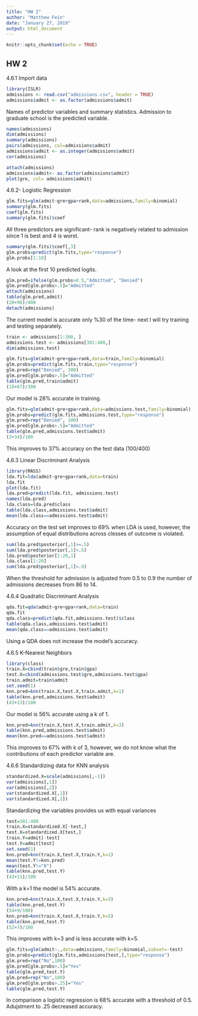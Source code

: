 ---
title: "HW 2"
author: "Matthew Fein"
date: "January 27, 2019"
output: html_document
---

```{r setup, include=FALSE}
knitr::opts_chunk$set(echo = TRUE)
```

## HW 2 

4.6.1 Import data
```{r}
library(ISLR)
admissions <- read.csv("admissions.csv", header = TRUE)
admissions$admit <- as.factor(admissions$admit)
```
Names of predictor  variables and summary statistics.  Admission to graduate school is the predicted variable.
```{r}
names(admissions)
dim(admissions)
summary(admissions)
pairs(admissions, col=admissions$admit)
admissions$admit <- as.integer(admissions$admit)
cor(admissions)

attach(admissions)
admissions$admit<- as.factor(admissions$admit)
plot(gre, col= admissions$admit)
```

4.6.2- Logistic Regression
```{r}
glm.fits=glm(admit~gre+gpa+rank,data=admissions,family=binomial)
summary(glm.fits)
coef(glm.fits)
summary(glm.fits)$coef
```
All three predictors are significant- rank is negatively related to admission since 1 is best and 4 is worst.
```{r}
summary(glm.fits)$coef[,3]
glm.probs=predict(glm.fits,type="response")
glm.probs[1:10]
```
A look at the first 10 predicted logits.
```{r}
glm.pred=ifelse(glm.probs>0.5,"Admitted", "Denied")
glm.pred[glm.probs>.5]="Admitted"
attach(admissions)
table(glm.pred,admit)
(20+98)/400
detach(admissions)
```
The current model is accurate only %30 of the time- next I will try training and testing separately.
```{r ech0 = FALSE}
train <- admissions[1:300, ]
admissions.test <- admissions[301:400,]
dim(admissions.test)

glm.fits=glm(admit~gre+gpa+rank,data=train,family=binomial)
glm.probs=predict(glm.fits,train,type="response")
glm.pred=rep("Denied", 300)
glm.pred[glm.probs>.5]="Admitted"
table(glm.pred,train$admit)
(18+67)/300
```
Our model is 28% accurate in training.
```{r echo=FALSE}
glm.fits=glm(admit~gre+gpa+rank,data=admissions.test,family=binomial)
glm.probs=predict(glm.fits,admissions.test,type="response")
glm.pred=rep("Denied", 100)
glm.pred[glm.probs>.5]="Admitted"
table(glm.pred,admissions.test$admit)
(3+34)/100

```
This improves to 37% accuracy on the test data (100/400)


4.6.3 Linear Discriminant Analysis
```{r echo=FALSE}
library(MASS)
lda.fit=lda(admit~gre+gpa+rank,data=train)
lda.fit
plot(lda.fit)
lda.pred=predict(lda.fit, admissions.test)
names(lda.pred)
lda.class=lda.pred$class
table(lda.class,admissions.test$admit)
mean(lda.class==admissions.test$admit)
```
Accuracy on the test set improves to 69% when LDA is used, however, the assumption of equal distributions across clesses of outcome is violated.
```{r echo=FALSE}

sum(lda.pred$posterior[,1]>=.5)
sum(lda.pred$posterior[,1]<.5)
lda.pred$posterior[1:20,1]
lda.class[1:20]
sum(lda.pred$posterior[,1]>.9)
```
When the threshold for admission is adjusted from 0.5 to 0.9 the number of admissions decreases from 86 to 14.

4.6.4 Quadratic Discriminant Analysis

```{r}
qda.fit=qda(admit~gre+gpa+rank,data=train)
qda.fit
qda.class=predict(qda.fit,admissions.test)$class
table(qda.class,admissions.test$admit)
mean(qda.class==admissions.test$admit)
```
Using a QDA does not increase the model's accuracy.


4.6.5 K-Nearest Neighbors
```{r}
library(class)
train.X=cbind(train$gre,train$gpa)
test.X=cbind(admissions.test$gre,admissions.test$gpa)
train.admit=train$admit
set.seed(1)
knn.pred=knn(train.X,test.X,train.admit,k=1)
table(knn.pred,admissions.test$admit)
(43+13)/100
```
Our model is 56% accurate using a k of 1.
```{r}

knn.pred=knn(train.X,test.X,train.admit,k=3)
table(knn.pred,admissions.test$admit)
mean(knn.pred==admissions.test$admit)

```
This improves to 67% with k of 3, however, we do not know what the contributions of each predictor variable are.

4.6.6 Standardizing data for KNN analysis
```{r}
standardized.X=scale(admissions[,-1])
var(admissions[,1])
var(admissions[,2])
var(standardized.X[,1])
var(standardized.X[,2])
```
Standardizing the variables provides us with equal variances
```{r echo=FALSE}
test=301:400
train.X=standardized.X[-test,]
test.X=standardized.X[test,]
train.Y=admit[-test]
test.Y=admit[test]
set.seed(1)
knn.pred=knn(train.X,test.X,train.Y,k=1)
mean(test.Y!=knn.pred)
mean(test.Y!="0")
table(knn.pred,test.Y)
(43+11)/100
```
With a k=1 the model is 54% accurate.
```{r}
knn.pred=knn(train.X,test.X,train.Y,k=3)
table(knn.pred,test.Y)
(54+9/100)
knn.pred=knn(train.X,test.X,train.Y,k=5)
table(knn.pred,test.Y)
(52+7)/100
```
This improves with k=3 and is less accurate with k=5.
```{r echo =FALSE}
glm.fits=glm(admit~.,data=admissions,family=binomial,subset=-test)
glm.probs=predict(glm.fits,admissions[test,],type="response")
glm.pred=rep("No",100)
glm.pred[glm.probs>.5]="Yes"
table(glm.pred,test.Y)
glm.pred=rep("No",100)
glm.pred[glm.probs>.25]="Yes"
table(glm.pred,test.Y)

```

In comparison a logistic regression is 68% accurate with a threshold of 0.5.  Adujstment to .25 decreased accuracy.